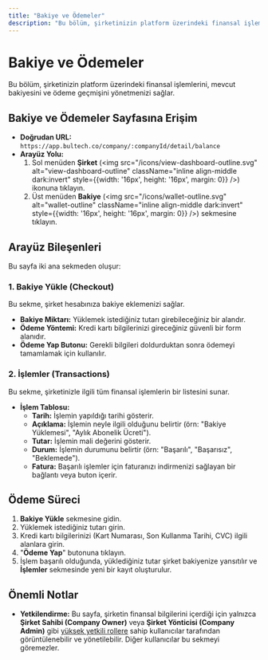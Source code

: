 ```yaml
---
title: "Bakiye ve Ödemeler"
description: "Bu bölüm, şirketinizin platform üzerindeki finansal işlemlerini, mevcut bakiyesini ve ödeme geçmişini yönetmenizi sağlar."
---
```


# Bakiye ve Ödemeler

Bu bölüm, şirketinizin platform üzerindeki finansal işlemlerini, mevcut bakiyesini ve ödeme geçmişini yönetmenizi sağlar.

## Bakiye ve Ödemeler Sayfasına Erişim

- **Doğrudan URL:** `https://app.bultech.co/company/:companyId/detail/balance`
- **Arayüz Yolu:**
  1.  Sol menüden **Şirket** (<img src="/icons/view-dashboard-outline.svg" alt="view-dashboard-outline" className="inline align-middle dark:invert" style={{width: '16px', height: '16px', margin: 0}} />) ikonuna tıklayın.
  2.  Üst menüden **Bakiye** (<img src="/icons/wallet-outline.svg" alt="wallet-outline" className="inline align-middle dark:invert" style={{width: '16px', height: '16px', margin: 0}} />) sekmesine tıklayın.

## Arayüz Bileşenleri

Bu sayfa iki ana sekmeden oluşur:

### 1. Bakiye Yükle (Checkout)

Bu sekme, şirket hesabınıza bakiye eklemenizi sağlar.

- **Bakiye Miktarı:** Yüklemek istediğiniz tutarı girebileceğiniz bir alandır.
- **Ödeme Yöntemi:** Kredi kartı bilgilerinizi gireceğiniz güvenli bir form alanıdır.
- **Ödeme Yap Butonu:** Gerekli bilgileri doldurduktan sonra ödemeyi tamamlamak için kullanılır.

### 2. İşlemler (Transactions)

Bu sekme, şirketinizle ilgili tüm finansal işlemlerin bir listesini sunar.

- **İşlem Tablosu:**
    *   **Tarih:** İşlemin yapıldığı tarihi gösterir.
    *   **Açıklama:** İşlemin neyle ilgili olduğunu belirtir (örn: "Bakiye Yüklemesi", "Aylık Abonelik Ücreti").
    *   **Tutar:** İşlemin mali değerini gösterir.
    *   **Durum:** İşlemin durumunu belirtir (örn: "Başarılı", "Başarısız", "Beklemede").
    *   **Fatura:** Başarılı işlemler için faturanızı indirmenizi sağlayan bir bağlantı veya buton içerir.

## Ödeme Süreci

1.  **Bakiye Yükle** sekmesine gidin.
2.  Yüklemek istediğiniz tutarı girin.
3.  Kredi kartı bilgilerinizi (Kart Numarası, Son Kullanma Tarihi, CVC) ilgili alanlara girin.
4.  "**Ödeme Yap**" butonuna tıklayın.
5.  İşlem başarılı olduğunda, yüklediğiniz tutar şirket bakiyenize yansıtılır ve **İşlemler** sekmesinde yeni bir kayıt oluşturulur.

## Önemli Notlar

- **Yetkilendirme:** Bu sayfa, şirketin finansal bilgilerini içerdiği için yalnızca **Şirket Sahibi (Company Owner)** veya **Şirket Yönticisi (Company Admin)** gibi [yüksek yetkili rollere](/platform-kurallari/roller-ve-yetkiler-rbac) sahip kullanıcılar tarafından görüntülenebilir ve yönetilebilir. Diğer kullanıcılar bu sekmeyi göremezler.